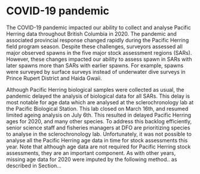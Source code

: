 # COVID-19 pandemic
<!-- COPIED FROM DATA SUMMARIES; NEEDS UPDATING -->

The COVID-19 pandemic impacted our ability to collect and analyse Pacific Herring data throughout British Columbia in 2020. 
The pandemic and associated provincial response changed rapidly during the Pacific Herring field program season. 
Despite these challenges, surveyors assessed all major observed spawns in the five major stock assessment regions (SARs). 
However, these changes impacted our ability to assess spawn in SARs with later spawns more than SARs with earlier spawns. 
For example, spawns were surveyed by surface surveys instead of underwater dive surveys in Prince Rupert District and Haida Gwaii.

Although Pacific Herring biological samples were collected as usual, the pandemic delayed the analysis of biological data for all SARs. 
This delay is most notable for age data which are analysed at the sclerochronology lab at the Pacific Biological Station.
This lab closed on March 16th, and resumed limited ageing analysis on July 6th. 
This resulted in delayed Pacific Herring ages for 2020, and many other species. 
To address this backlog efficiently, senior science staff and fisheries managers at DFO are prioritizing species to analyse in the sclerochronology lab. 
<!-- TODO: May need to edit these next few sentences -->
Unfortunately, it was not possible to analyse all the Pacific Herring age data in time for stock assessments this year. 
Note that although age data are not required for Pacific Herring stock assessments, they are an important component.
As with other years, missing age data for 2020 were imputed by the following method.. as described in Section...
